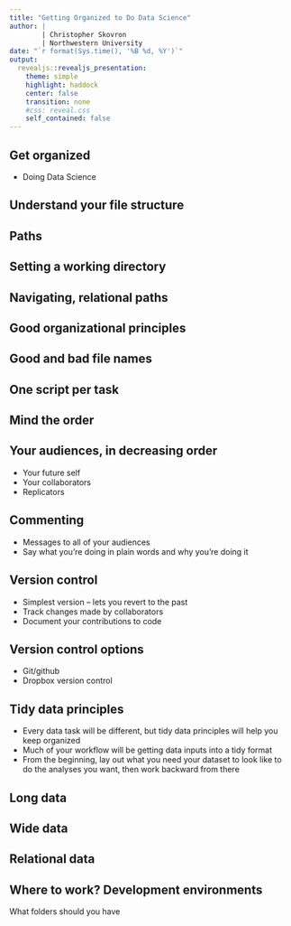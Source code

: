 ```yaml
---
title: "Getting Organized to Do Data Science"
author: |
        | Christopher Skovron
        | Northwestern University 
date: "`r format(Sys.time(), '%B %d, %Y')`"
output: 
  revealjs::revealjs_presentation: 
    theme: simple
    highlight: haddock
    center: false
    transition: none
    #css: reveal.css
    self_contained: false
---
```

          
          
## Get organized

- Doing Data Science 



## Understand your file structure


## Paths


## Setting a working directory


## Navigating, relational paths


## Good organizational principles


## Good and bad file names


## One script per task


## Mind the order 


## Your audiences, in decreasing order

- Your future self
- Your collaborators
- Replicators 


## Commenting

- Messages to all of your audiences 
- Say what you're doing in plain words and why you're doing it



## Version control 

- Simplest version -- lets you revert to the past
- Track changes made by collaborators
- Document your contributions to code 


## Version control options

- Git/github
- Dropbox version control





## Tidy data principles 

- Every data task will be different, but tidy data principles will help you keep organized
- Much of your workflow will be getting data inputs into a tidy format
- From the beginning, lay out what you need your dataset to look like to do the analyses you want, then work backward from there

## Long data

## Wide data

## Relational data 




## Where to work? Development environments


What folders should you have
